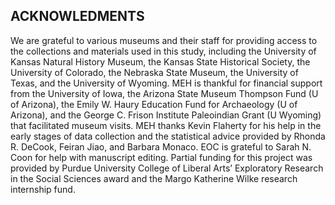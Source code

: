 ## \hfil ACKNOWLEDMENTS\hfil

We are grateful to various museums and their staff for providing access to the collections and materials used in this study, including the University of Kansas Natural History Museum, the Kansas State Historical Society, the University of Colorado, the Nebraska State Museum, the University of Texas, and the University of Wyoming. MEH is thankful for financial support from the University of Iowa, the Arizona State Museum Thompson Fund (U of Arizona), the Emily W. Haury Education Fund for Archaeology (U of Arizona), and the George C. Frison Institute Paleoindian Grant (U Wyoming) that facilitated museum visits. MEH thanks Kevin Flaherty for his help in the early stages of data collection and the statistical advice provided by Rhonda R. DeCook, Feiran Jiao, and Barbara Monaco. EOC is grateful to Sarah N. Coon for help with manuscript editing. Partial funding for this project was provided by Purdue University College of Liberal Arts’ Exploratory Research in the Social Sciences award and the Margo Katherine Wilke research internship fund.
